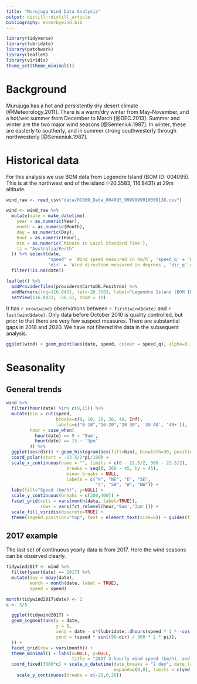 ```yaml
---
title: "Murujuga Wind Data Analysis"
output: distill::distill_article
bibliography: enderbywind.bib
---
```


```r
library(tidyverse)
library(lubridate)
library(patchwork)
library(leaflet)
library(viridis)
theme_set(theme_minimal())
```

# Background

Murujuga has a hot and persistently dry desert climate [@Meteorology.2011]. There is a warm/dry winter from May-November, and a hot/wet summer from December to March [@DEC.2013]. Summer and winter are the two major wind seasons [@Semeniuk.1987]. In winter, these are easterly to southerly, and in summer strong southwesterly through northwesterly [@Semeniuk.1987].

# Historical data

For this analysis we use BOM data from Legendre Island (BOM ID: 004095). This is at the northwest end of the island (-20.3583, 116.8431) at 29m altitude.

```r
wind_raw <- read_csv("data/HC06D_Data_004095_9999999910009138.csv")

wind <- wind_raw %>% 
  mutate(date = make_datetime(
    year = as.numeric(Year),
    month = as.numeric(Month),
    day = as.numeric(Day),
    hour = as.numeric(Hour),
    min = as.numeric(`Minute in Local Standard Time`),
    tz = "Australia/Perth" 
  )) %>% select(date,
                "speed" = `Wind speed measured in km/h`, 'speed_q' = `Quality of wind speed`,
                'dir' = `Wind direction measured in degrees`, 'dir_q' = `Quality of wind direction`) %>% 
  filter(!is.na(date))
```

```r
leaflet() %>%
  addProviderTiles(providers$CartoDB.Positron) %>%
  addMarkers(lng=116.8431, lat=-20.3583, label="Legendre Island (BOM ID: 004095)") %>% 
  setView(116.8431, -20.51, zoom = 10)
```

It has `r nrow(wind)` observations between `r first(wind$date)` and `r last(wind$date)`. Only data before October 2010 is quality controlled, but prior to that there are very few suspect measures. There are substantial gaps in 2018 and 2020. We have not filtered the data in the subsequent analysis.

```r
ggplot(wind) + geom_point(aes(date, speed, colour = speed_q), alpha=0.1, size=1)
```

# Seasonality

## General trends
```r
wind %>%
  filter(hour(date) %in% c(9,15)) %>%  
  mutate(bin = cut(speed, 
                   breaks=c(0, 10, 20, 30, 40, Inf), 
                   labels=c("0-10","10-20","20-30", '30-40', '40+')),
         hour = case_when(
           hour(date) == 9 ~ '9am',
           hour(date) == 15 ~ '3pm'
         )) %>% 
  ggplot(aes(dir)) + geom_histogram(aes(fill=bin), binwidth=30, position = position_stack(reverse = TRUE)) +
  coord_polar(start = -22.5/2*pi/180) +
  scale_x_continuous(name = "", limits = c(0 - 22.5/2, 360 - 22.5/2), 
                       breaks = seq(0, 360 - 45, by = 45),
                       minor_breaks = NULL,
                       labels = c("N", "NE", "E", "SE",
                                  "S", "SW", "W", "NW")) + 
  labs(fill="Speed (km/h)", y=NULL) +
  scale_y_continuous(breaks = c(200,400)) +
  facet_grid(cols = vars(month(date, label=TRUE)),
             rows = vars(fct_relevel(hour,'9am','3pm'))) +
  scale_fill_viridis(discrete=TRUE) +
  theme(legend.position="top", text = element_text(size=8)) + guides(fill = guide_legend(nrow = 1))
```


## 2017 example

The last set of continuous yearly data is from 2017. Here the wind seasons can be observed clearly. 

```r
tidywind2017 <- wind %>% 
  filter(year(date) == 2017) %>% 
  mutate(day = mday(date),
         month = month(date, label = TRUE),
         speed = speed)

month(tidywind2017$date) <- 1
c <- 3/5

  ggplot(tidywind2017) +
  geom_segment(aes(x = date,
                   y = 0,
                   xend = date - c*(lubridate::dhours(speed * 1 * -cos((90-dir) / 360 * 2 * pi))),
                   yend = (speed * sin((90-dir) / 360 * 2 * pi)),
  )) +
  facet_grid(row = vars(month)) +
  theme_minimal() + labs(x=NULL, y=NULL,
                         title = "2017 3-hourly wind speed (km/h), and direction (true °) for Legendre Island") +
  coord_fixed(3600*c) + scale_x_datetime(date_breaks = "2 day", date_labels = "%d",
                                         expand=c(0,0), limits = c(ymd_h(2017010101),ymd_h(2017013123))) +
    scale_y_continuous(breaks = c(-20,0,20))
```
